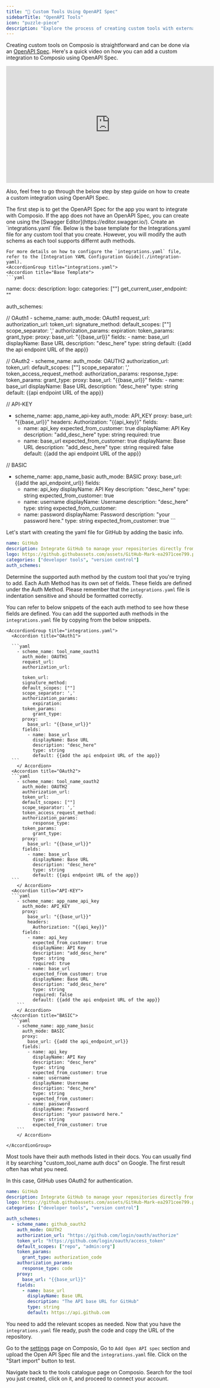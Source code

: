 ```yaml
---
title: "🔧 Custom Tools Using OpenAPI Spec"
sidebarTitle: "OpenAPI Tools"
icon: "puzzle-piece"
description: "Explore the process of creating custom tools with external Apps using OpenAPI Spec"
---
```


Creating custom tools on Composio is straightforward and can be done via an [OpenAPI Spec](https://swagger.io/specification/). Here's a quick video on how you can add a custom integration to Composio using OpenAPI Spec.

<Frame>
    <iframe
      width="560"
      height="315"
      src="https://www.youtube.com/embed/hTtyKpl6G2g?si=nl4g11C3J7GeGD1a"
      title="YouTube video player"
      frameborder="0"
      allow="accelerometer; autoplay; clipboard-write; encrypted-media; gyroscope; picture-in-picture"
      allowfullscreen
    ></iframe>
</Frame>

<br />

Also, feel free to go through the below step by step guide on how to create a custom integration using OpenAPI Spec.


<Steps>

<Step title="Create or get the OpenAPI Spec for the App">
    The first step is to get the OpenAPI Spec for the app you want to integrate with Composio. If the app does not have an OpenAPI Spec, you can create one using the [Swagger Editor](https://editor.swagger.io/).
</Step>

<Step title="Create the integrations.yaml File">
    Create an `integrations.yaml` file. Below is the base template for the Integrations.yaml file for any custom tool that you create. However, you will modify the auth schems as each tool supports differnt auth methods.

    For more details on how to configure the `integrations.yaml` file, refer to the [Integration YAML Configuration Guide](./integration-yaml).
    <AccordionGroup title="integrations.yaml">
    <Accordion title="Base Template">
    ```yaml
name:
docs:
description:
logo:
categories: [""]
get_current_user_endpoint: ""

auth_schemes:

// OAuth1 
	- scheme_name: 
		auth_mode: OAuth1
		request_url:
		authorization_url: 
    token_url:
    signature_method:
    default_scopes: [""]
    scope_separator: ','
    authorization_params:
        expiration:
    token_params:
        grant_type:
    proxy:
      base_url: "{{base_url}}"
    fields:
      - name: base_url
        displayName: Base URL
        description: "desc_here"
        type: string
        default: {{add the api endpoint URL of the app}}

// OAuth2 
	- scheme_name: 
		auth_mode: OAUTH2
		authorization_url: 
    token_url:
    default_scopes: [""]
    scope_separator: ','
    token_access_request_method: 
    authorization_params:
        response_type:
    token_params:
        grant_type:
    proxy:
      base_url: "{{base_url}}"
    fields:
      - name: base_url
        displayName: Base URL
        description: "desc_here"
        type: string
        default: {{api endpoint URL of the app}}
        
        
// API-KEY
  - scheme_name: app_name_api-key
	  auth_mode: API_KEY
	  proxy:
      base_url: "{{base_url}}"
      headers:
        Authorization: "{{api_key}}"
    fields:
      - name: api_key
        expected_from_customer: true 
        displayName: API Key
        description: "add_desc_here"
        type: string
        required: true
      - name: base_url
        expected_from_customer: true 
        displayName: Base URL
        description: "add_desc_here"
        type: string
        required: false
        default: {{add the api endpoint URL of the app}}
   
        
 // BASIC
   - scheme_name: app_name_basic
    auth_mode: BASIC
    proxy:
      base_url: {{add the api_endpoint_url}}
    fields:
      - name: api_key
        displayName: API Key
        description: "desc_here"
        type: string
        expected_from_customer: true
      - name: username
        displayName: Username
        description: "desc_here"
        type: string
        expected_from_customer: 
      - name: password
        displayName: Password
        description: "your password here."
        type: string
        expected_from_customer: true
    ```
    </Accordion>
    </AccordionGroup>

Let's start with creating the yaml file for GitHub by adding the basic info.

```yaml
name: GitHub
description: Integrate GitHub to manage your repositories directly from Composio.
logo: https://github.githubassets.com/assets/GitHub-Mark-ea2971cee799.png
categories: ["developer tools", "version control"]
auth_schemes:

```

Determine the supported auth method by the custom tool that you're trying to add. Each Auth Method has its own set of fields. These fields are defined under the Auth Method. Please remember that the `integrations.yaml` file is indentation sensitive and should be formatted correctly.

You can refer to below snippets of the each auth method to see how these fields are defined. You can add the supported auth methods in the `integrations.yaml` file by copying from the below snippets.

    <AccordionGroup title="integrations.yaml">
      <Accordion title="OAuth1">

      ```yaml
        - scheme_name: tool_name_oauth1
          auth_mode: OAUTH1
          request_url:
          authorization_url: 
          
          token_url:
          signature_method:
          default_scopes: [""]
          scope_separator: ','
          authorization_params:
              expiration:
          token_params:
              grant_type:
          proxy:
            base_url: "{{base_url}}"
          fields:
            - name: base_url
              displayName: Base URL
              description: "desc_here"
              type: string
              default: {{add the api endpoint URL of the app}}
      ```
        </ Accordion>
      <Accordion title="OAuth2">
      ```yaml
        - scheme_name: tool_name_oauth2
          auth_mode: OAUTH2
          authorization_url: 
          token_url:
          default_scopes: [""]
          scope_separator: ','
          token_access_request_method: 
          authorization_params:
              response_type:
          token_params:
              grant_type:
          proxy:
            base_url: "{{base_url}}"
          fields:
            - name: base_url
              displayName: Base URL
              description: "desc_here"
              type: string
              default: {{api endpoint URL of the app}}
      ```
        </ Accordion>
      <Accordion title="API-KEY">
      ```yaml
        - scheme_name: app_name_api_key
          auth_mode: API_KEY
          proxy:
            base_url: "{{base_url}}"
            headers:
              Authorization: "{{api_key}}"
          fields:
            - name: api_key
              expected_from_customer: true 
              displayName: API Key
              description: "add_desc_here"
              type: string
              required: true
            - name: base_url
              expected_from_customer: true 
              displayName: Base URL
              description: "add_desc_here"
              type: string
              required: false
              default: {{add the api endpoint URL of the app}}
        ```
        </ Accordion>
      <Accordion title="BASIC">
      ```yaml
        - scheme_name: app_name_basic
          auth_mode: BASIC
          proxy:
            base_url: {{add the api_endpoint_url}}
          fields:
            - name: api_key
              displayName: API Key
              description: "desc_here"
              type: string
              expected_from_customer: true
            - name: username
              displayName: Username
              description: "desc_here"
              type: string
              expected_from_customer: 
            - name: password
              displayName: Password
              description: "your password here."
              type: string
              expected_from_customer: true
        ```
        </ Accordion>
        
    </AccordionGroup>

<Tip>
Most tools have their auth methods listed in their docs. You can usually find it by searching "custom_tool_name auth docs" on Google. The first result often has what you need.
</Tip>

 In this case, GitHub uses OAuth2 for authentication.

```yaml
name: GitHub
description: Integrate GitHub to manage your repositories directly from Composio.
logo: https://github.githubassets.com/assets/GitHub-Mark-ea2971cee799.png
categories: ["developer tools", "version control"]

auth_schemes:
  - scheme_name: github_oauth2
    auth_mode: OAUTH2
    authorization_url: "https://github.com/login/oauth/authorize"
    token_url: "https://github.com/login/oauth/access_token"
    default_scopes: ["repo", "admin:org"]
    token_params:
      grant_type: authorization_code
    authorization_params:
      response_type: code
    proxy:
      base_url: "{{base_url}}"
    fields:
      - name: base_url
        displayName: Base URL
        description: "The API base URL for GitHub"
        type: string
        default: https://api.github.com
```

You need to add the relevant scopes as needed. Now that you have the `integrations.yaml` file ready, push the code and copy the URL of the repository.

</Step>


<Step title="Add your Custom Tool on Composio">

Go to the <a href="https://app.composio.dev/settings">settings</a> page on Composio, Go to `Add Open API spec` section and upload the Open API Spec file and the `integrations.yaml` file. Click on the "Start import" button to test.
</Step>


<Step title="Testing Your Custom tool on Composio">

Navigate back to the tools catalogue page on Composio. Search for the tool you just created, click on it, and proceed to connect your account.

</Step>

</Steps>